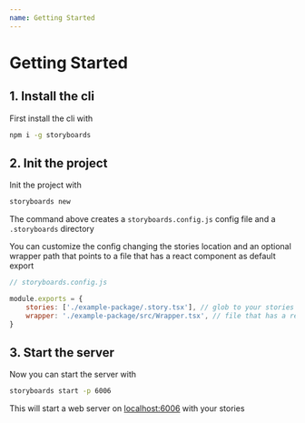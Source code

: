 ```yaml
---
name: Getting Started
---
```


# Getting Started

## 1. Install the cli

First install the cli with

```sh
npm i -g storyboards
```

## 2. Init the project

Init the project with

```sh
storyboards new
```

The command above creates a `storyboards.config.js` config file and a `.storyboards` directory

You can customize the config changing the stories location and an optional wrapper path that points to a file that has a react component as default export

```js
// storyboards.config.js

module.exports = {
    stories: ['./example-package/.story.tsx'], // glob to your stories
    wrapper: './example-package/src/Wrapper.tsx', // file that has a react component as default export
}
```

## 3. Start the server

Now you can start the server with

```sh
storyboards start -p 6006
```

This will start a web server on [localhost:6006](http://localhost:6006) with your stories
